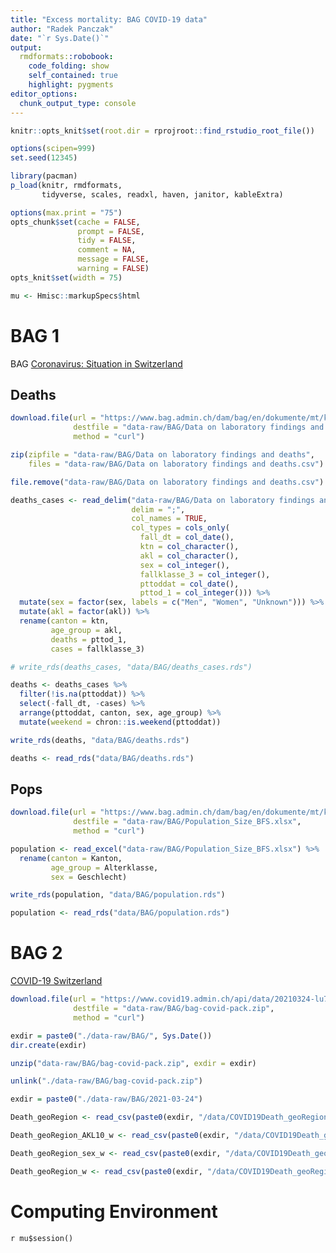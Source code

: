 ```yaml
---
title: "Excess mortality: BAG COVID-19 data"
author: "Radek Panczak"
date: "`r Sys.Date()`"
output:
  rmdformats::robobook:
    code_folding: show
    self_contained: true
    highlight: pygments
editor_options: 
  chunk_output_type: console
---
```



```r
knitr::opts_knit$set(root.dir = rprojroot::find_rstudio_root_file())

options(scipen=999)
set.seed(12345)

library(pacman)
p_load(knitr, rmdformats, 
       tidyverse, scales, readxl, haven, janitor, kableExtra)

options(max.print = "75")
opts_chunk$set(cache = FALSE,
               prompt = FALSE,
               tidy = FALSE,
               comment = NA,
               message = FALSE,
               warning = FALSE)
opts_knit$set(width = 75)

mu <- Hmisc::markupSpecs$html
```

<!-- ----------------------------------------------------- -->

# BAG 1

BAG [Coronavirus: Situation in Switzerland](https://www.bag.admin.ch/bag/en/home/krankheiten/ausbrueche-epidemien-pandemien/aktuelle-ausbrueche-epidemien/novel-cov/situation-schweiz-und-international.html#-1680104524) 

## Deaths

```r
download.file(url = "https://www.bag.admin.ch/dam/bag/en/dokumente/mt/k-und-i/aktuelle-ausbrueche-pandemien/2019-nCoV/covid-19-basisdaten-fallzahlen.csv.download.csv/Data%20on%20laboratory%20findings%20and%20deaths.csv",
              destfile = "data-raw/BAG/Data on laboratory findings and deaths.csv", 
              method = "curl")

zip(zipfile = "data-raw/BAG/Data on laboratory findings and deaths", 
    files = "data-raw/BAG/Data on laboratory findings and deaths.csv")

file.remove("data-raw/BAG/Data on laboratory findings and deaths.csv")

deaths_cases <- read_delim("data-raw/BAG/Data on laboratory findings and deaths.zip", 
                           delim = ";",
                           col_names = TRUE, 
                           col_types = cols_only(
                             fall_dt = col_date(),
                             ktn = col_character(),
                             akl = col_character(),
                             sex = col_integer(),
                             fallklasse_3 = col_integer(),
                             pttoddat = col_date(),
                             pttod_1 = col_integer())) %>% 
  mutate(sex = factor(sex, labels = c("Men", "Women", "Unknown"))) %>% 
  mutate(akl = factor(akl)) %>% 
  rename(canton = ktn,
         age_group = akl,
         deaths = pttod_1, 
         cases = fallklasse_3) 

# write_rds(deaths_cases, "data/BAG/deaths_cases.rds")

deaths <- deaths_cases %>% 
  filter(!is.na(pttoddat)) %>% 
  select(-fall_dt, -cases) %>% 
  arrange(pttoddat, canton, sex, age_group) %>% 
  mutate(weekend = chron::is.weekend(pttoddat))

write_rds(deaths, "data/BAG/deaths.rds")
```

```r
deaths <- read_rds("data/BAG/deaths.rds")
```

## Pops

```r
download.file(url = "https://www.bag.admin.ch/dam/bag/en/dokumente/mt/k-und-i/aktuelle-ausbrueche-pandemien/2019-nCoV/covid-19-basisdaten-bevoelkerungszahlen.xlsx.download.xlsx/Population_Size_BFS.xlsx",
              destfile = "data-raw/BAG/Population_Size_BFS.xlsx", 
              method = "curl")

population <- read_excel("data-raw/BAG/Population_Size_BFS.xlsx") %>% 
  rename(canton = Kanton,
         age_group = Alterklasse,
         sex = Geschlecht) 

write_rds(population, "data/BAG/population.rds")
```

```r
population <- read_rds("data/BAG/population.rds")
```

<!-- ----------------------------------------------------- -->

# BAG 2 

[COVID-⁠19 Switzerland](https://www.covid19.admin.ch/en/epidemiologic/death)

```r
download.file(url = "https://www.covid19.admin.ch/api/data/20210324-lu7j46iy/downloads/sources-csv.zip",
              destfile = "data-raw/BAG/bag-covid-pack.zip",
              method = "curl")

exdir = paste0("./data-raw/BAG/", Sys.Date())
dir.create(exdir)

unzip("data-raw/BAG/bag-covid-pack.zip", exdir = exdir) 

unlink("./data-raw/BAG/bag-covid-pack.zip")
```

```r
exdir = paste0("./data-raw/BAG/2021-03-24")

Death_geoRegion <- read_csv(paste0(exdir, "/data/COVID19Death_geoRegion.csv"))

Death_geoRegion_AKL10_w <- read_csv(paste0(exdir, "/data/COVID19Death_geoRegion_AKL10_w.csv"))

Death_geoRegion_sex_w <- read_csv(paste0(exdir, "/data/COVID19Death_geoRegion_sex_w.csv"))

Death_geoRegion_w <- read_csv(paste0(exdir, "/data/COVID19Death_geoRegion_w.csv"))
```

<!-- ----------------------------------------------------- -->

# Computing Environment

`r mu$session()`
